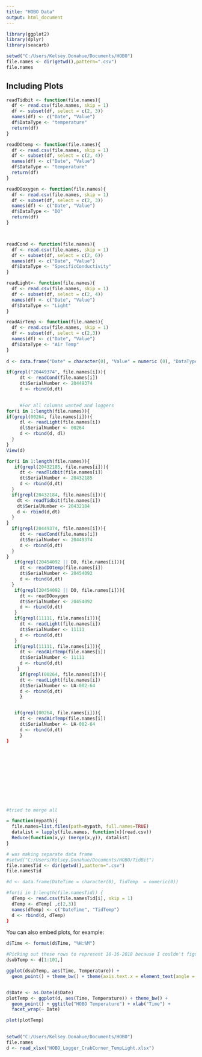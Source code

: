 ---
title: "HOBO Data"
output: html_document
---

```{r}
library(ggplot2)
library(dplyr)
library(seacarb)

setwd("C:/Users/Kelsey.Donahue/Documents/HOBO")
file.names <- dir(getwd(),pattern=".csv")
file.names


```

## Including Plots
```{r}

readTidbit <- function(file.names){
  df <- read.csv(file.names, skip = 1)
  df <- subset(df, select = c(2, 3)) 
  names(df) <- c("Date", "Value")
  df$DataType <- "temperature"
  return(df)
}

readDOtemp <- function(file.names){
  df <- read.csv(file.names, skip = 1)
  df <- subset(df, select = c(2, 4))
  names(df) <- c("Date", "Value")
  df$DataType <- "temperature"
  return(df)
}

readDOoxygen <- function(file.names){
  df <- read.csv(file.names, skip = 1)
  df <- subset(df, select = c(2, 3))
  names(df) <- c("Date", "Value")
  df$DataType <- "DO"
  return(df)
}



readCond <- function(file.names){
  df <- read.csv(file.names, skip = 1)
  df <- subset(df, select = c(2, 6))
  names(df) <- c("Date", "Value")
  df$DataType <- "SpecificConductivity"
}

readLight<- function(file.names){
  df <- read.csv(file.names, skip = 1)
  df <- subset(df, select = c(2, 4))
  names(df) <- c("Date", "Value")
  df$DataType <- "Light"
}

readAirTemp <- function(file.names){
  df <- read.csv(file.names, skip = 1)
  df <- subset(df, select = c(2,3))
  names(df) <- c("Date", "Value")
  df$DataType <- "Air Temp"
}
  
d <- data.frame("Date" = character(0), "Value" = numeric (0), "DataType" = character(0), "SerialNumber" = character(0)) 

if(grepl("20449374", file.names[i])){
     dt <- readCond(file.names[i])
     dt$SerialNumber <- 20449374
     d <- rbind(d,dt)

     
     #For all columns wanted and loggers
for(i in 1:length(file.names)){
if(grepl(00264, file.names[i])){
     dl <- readLight(file.names[i])
     dl$SerialNumber <- 00264
     d <- rbind(d, dl)
  }
}
View(d)

for(i in 1:length(file.names)){
   if(grepl(20432185, file.names[i])){
     dt <- readTidbit(file.names[i])
     dt$SerialNumber <- 20432185
     d <- rbind(d,dt)
  }
  if(grepl(20432184, file.names[i])){
    dt <- readTidbit(file.names[i])
    dt$SerialNumber <- 20432184
    d <- rbind(d,dt)
  }
}
  if(grepl(20449374, file.names[i])){
     dt <- readCond(file.names[i])
     dt$SerialNumber <- 20449374
     d <- rbind(d,dt)
  }
}
   if(grepl(20454092 || DO, file.names[i])){
     dt <- readDOtemp(file.names[i])
     dt$SerialNumber <- 20454092
     d <- rbind(d,dt)
  }
   if(grepl(20454092 || DO, file.names[i])){
     dt <- readDOoxygen
     dt$SerialNumber <- 20454092
     d <- rbind(d,dt)
   }
   if(grepl(11111, file.names[i])){
     dt <- readLight(file.names[i])
     dt$SerialNumber <- 11111
     d <- rbind(d,dt)
   }
   if(grepl(11111, file.names[i])){
     dt <- readAirTemp(file.names[i])
     dt$SerialNumber <- 11111
     d <- rbind(d,dt)
    }
     if(grepl(00264, file.names[i])){
     dt <- readLight(file.names[i])
     dt$SerialNumber <- UA-002-64
     d <- rbind(d,dt)
     }


   if(grepl(00264, file.names[i])){
     dt <- readAirTemp(file.names[i])
     dt$SerialNumber <- UA-002-64
     d <- rbind(d,dt)
     }
}












#tried to merge all

= function(mypath){
  file.names=list.files(path=mypath, full.names=TRUE) 
  datalist = lapply(file.names, function(x)(read.csv))
  Reduce(function(x,y) (merge(x,y)), datalist)
}

# was making separate data frame 
#setwd("C:/Users/Kelsey.Donahue/Documents/HOBO/TidBit")
file.namesTid <- dir(getwd(),pattern=".csv")
file.namesTid

#d <- data.frame(DateTime = character(0), TidTemp  = numeric(0))

#for(i in 1:length(file.namesTid)) {
  dTemp <- read.csv(file.namesTid[i], skip = 1)
  dTemp <- dTemp[ ,c(2,3)]
  names(dTemp) <- c("DateTime", "TidTemp")
  d <- rbind(d, dTemp)
}
```

You can also embed plots, for example:

```{r}
 
d$Time <- format(d$Time, "%H:%M")

#Picking out these rows to represent 10-16-2018 because I couldn't figure out how to subset out that day
dsubTemp <- d[1:101,]

ggplot(dsubTemp, aes(Time, Temperature)) +
  geom_point() + theme_bw() + theme(axis.text.x = element_text(angle = 80, hjust = 1)) 



```





```{r}
d$Date <- as.Date(d$Date)
plotTemp <- ggplot(d, aes(Time, Temperature)) + theme_bw() +
  geom_point() + ggtitle("HOBO Temperature") + xlab("Time") +
  facet_wrap(~ Date)

plot(plotTemp)
  
```
```{r}
setwd("C:/Users/Kelsey.Donahue/Documents/HOBO")
file.names
d <- read_xlsx("HOBO_Logger_CrabCorner_TempLight.xlsx")
```
